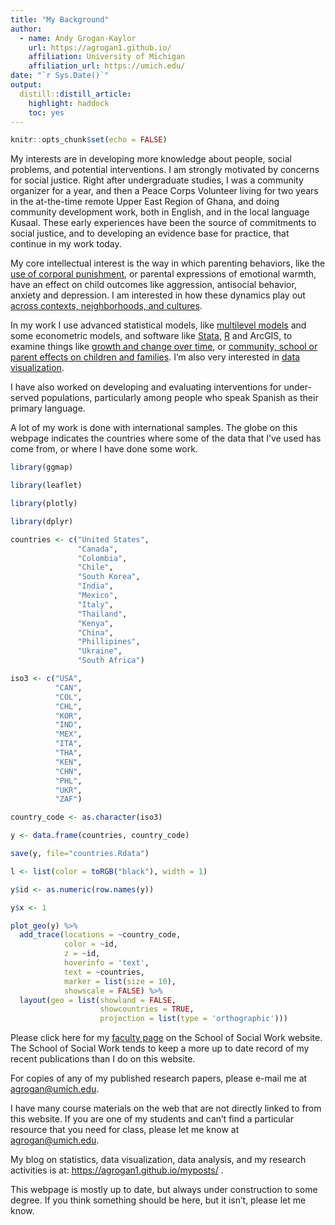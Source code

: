 ```yaml
---
title: "My Background"
author:
  - name: Andy Grogan-Kaylor 
    url: https://agrogan1.github.io/
    affiliation: University of Michigan
    affiliation_url: https://umich.edu/
date: "`r Sys.Date()`"
output:
  distill::distill_article:
    highlight: haddock
    toc: yes
---
```


```r

knitr::opts_chunk$set(echo = FALSE)

```

My interests are in developing more knowledge about people, social problems, and potential interventions. I am strongly motivated by concerns for social justice.  Right after undergraduate studies, I was a community organizer for a year, and then a Peace Corps Volunteer living for two years in the at-the-time remote Upper East Region of Ghana, and doing community development work, both in English, and in the local language Kusaal.  These early experiences have been the source of commitments to social justice, and to developing an evidence base for practice, that continue in my work today.

My core intellectual interest is the way in which parenting behaviors, like the [use of corporal punishment](https://agrogan1.github.io/research/cp/), or parental expressions of emotional warmth, have an effect on child outcomes like aggression, antisocial behavior, anxiety and depression.  I am interested in how these dynamics play out [across contexts, neighborhoods, and cultures](https://agrogan1.github.io/multilevel/).

In my work I use advanced statistical models, like [multilevel models](https://agrogan1.github.io/multilevel/) and some econometric models, and software like [Stata](https://agrogan1.github.io/#stata-materials), [R](https://agrogan1.github.io/#r-materials) and ArcGIS, to examine things like [growth and change over time](https://agrogan1.github.io/multilevel/), or [community, school or parent effects on children and families](https://agrogan1.github.io/multilevel/).  I’m also very interested in [data visualization](https://agrogan1.github.io/#data-visualization).

I have also worked on developing and evaluating interventions for under-served populations, particularly among people who speak Spanish as their primary language.  

A lot of my work is done with international samples. The globe on this webpage indicates the countries where some of the data that I’ve used has come from, or where I have done some work.

```r

library(ggmap)

library(leaflet)

library(plotly)

library(dplyr)

```

```r

countries <- c("United States", 
               "Canada", 
               "Colombia", 
               "Chile", 
               "South Korea", 
               "India", 
               "Mexico", 
               "Italy", 
               "Thailand", 
               "Kenya", 
               "China", 
               "Phillipines", 
               "Ukraine", 
               "South Africa")

iso3 <- c("USA",
          "CAN",
          "COL",
          "CHL",
          "KOR",
          "IND",
          "MEX",
          "ITA",
          "THA",
          "KEN",
          "CHN",
          "PHL",
          "UKR",
          "ZAF")

country_code <- as.character(iso3)

y <- data.frame(countries, country_code)

save(y, file="countries.Rdata")

```

```r

l <- list(color = toRGB("black"), width = 1)

y$id <- as.numeric(row.names(y))

y$x <- 1

plot_geo(y) %>% 
  add_trace(locations = ~country_code, 
            color = ~id,
            z = ~id,
            hoverinfo = 'text',
            text = ~countries,
            marker = list(size = 10), 
            showscale = FALSE) %>%
  layout(geo = list(showland = FALSE,
                    showcountries = TRUE,
                    projection = list(type = 'orthographic'))) 

```

Please click here for my [faculty page](https://ssw.umich.edu/faculty/profiles/tenure-track/agrogan) on the School of Social Work website.  The School of Social Work tends to keep a more up to date record of my recent publications than I do on this website.

For copies of any of my published research papers, please e-mail me at [agrogan@umich.edu](agrogan@umich.edu).

I have many course materials on the web that are not directly linked to from this website.  If you are one of my students and can’t find a particular resource that you need for class, please let me know at [agrogan@umich.edu](agrogan@umich.edu).

My blog on statistics, data visualization, data analysis, and my research activities is at: [https://agrogan1.github.io/myposts/](https://agrogan1.github.io/myposts/) .  

This webpage is mostly up to date, but always under construction to some degree. If you think something should be here, but it isn’t, please let me know.





